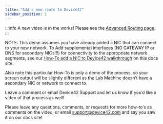 ```yaml
---
title: "Add a new route to Device42"
sidebar_position: 2
---
```


:::info
A new video is in the works! Please see the [Advanced Routing page](administration/advanced-routing.mdx).
:::

NOTE: This demo assumes you have already added a NIC that can connect to your new network. To Add supplemental interfaces (NO GATEWAY IP or DNS for secondary NICs!!!) for connectivity to the appropriate network segments, see our [How-To add a NIC to Device42 walkthrough](/administration/appliance-manager/adding-multiple-network-interface-cardsnic-to-device42-vm/) on this docs site.

Also note this particular How-To is only a demo of the process, so your screen output will be slightly different as the Lab Machine doesn’t have a secondary NIC or network to connect to.

Leave a comment or email Device42 Support and let us know if you’d like a video of that process as well!

Please leave any questions, comments, or requests for more how-to's as comments on the video, or email support@device42.com and say you saw it on our docs site!
